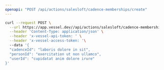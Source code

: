 ```yaml
---
openapi: "POST /api/actions/salesloft/cadence-memberships/create"
---
```


<RequestExample>

```bash Request
curl --request POST \
  --url https://app.vessel.dev//api/actions/salesloft/cadence-memberships/create \
  --header 'Content-Type: application/json' \
  --header 'x-vessel-api-token: ' \
  --header 'x-vessel-access-token: '\ 
  --data '{
  "cadenceId": "laboris dolore in sit",
  "personId": "exercitation ut non ullamco",
  "userId": "cupidatat anim dolore irure"
}'
```

</RequestExample>


      